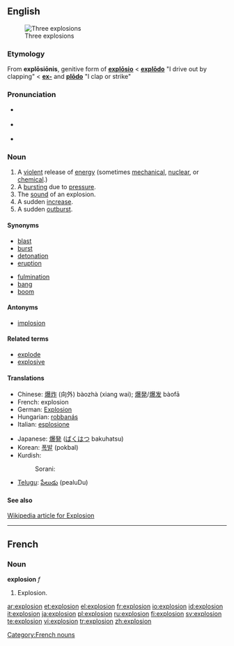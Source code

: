 ==English==
[[Image:Explosions.jpg|thumb|Three explosions]]

===Etymology===
From {{L.}} '''explōsiōnis''', genitive form of '''[[explosio|explōsio]]''' < '''[[explodo|explōdo]]''' "I drive out by clapping" < '''[[ex-#Latin|ex-]]''' and '''[[plodo|plōdo]]''' "I clap or strike"

===Pronunciation===
*{{italbrac|[[RP]]}} {{IPA|/ɪkˈspləʊ.ʒən/}}
*{{italbrac|US}} {{IPA|/ɛkˈsploʊ.ʒən/}}
*{{audio|en-us-explosion.ogg|Audio (US)}}

===Noun===
{{en-noun}}

# A [[violent]] release of [[energy]] (sometimes [[mechanical]], [[nuclear]], or [[chemical]].)
# A [[burst]]ing due to [[pressure]].
# The [[sound]] of an explosion.
# A sudden [[increase]].
# A sudden [[outburst]].

====Synonyms====
{{top2}}
* [[blast]]
* [[burst]]
* [[detonation]]
* [[eruption]]
{{mid2}}
* [[fulmination]]
* [[bang]]
* [[boom]]
{{bottom2}}

====Antonyms====
* [[implosion]]

====Related terms====
* [[explode]]
* [[explosive]]

====Translations====
{{top}}
*Chinese: [[爆炸]] (向外) bàozhà (xiang wai); [[爆発]]/[[爆发]] bàofā
*French: explosion {{f}}
*German: [[Explosion]] {{f}}
*Hungarian: [[robbanás]]
*Italian: [[esplosione]] {{f}}
{{mid}}
*Japanese: [[爆発]] ([[ばくはつ]] bakuhatsu)
*Korean: [[폭발]] (pokbal)
*Kurdish:
*:Sorani: {{t|ku|ته‌قاندن|tr=taqAndin|sc=KUchar}}
*[[Telugu]]: [[పేలుడు]] (pealuDu)
{{bottom}}

====See also====
[http://en.wikipedia.org/wiki/Explosion Wikipedia article for Explosion]

----

==French==

===Noun===
'''explosion''' ''f''

# Explosion.

[[Category:French nouns]]

[[ar:explosion]]
[[et:explosion]]
[[el:explosion]]
[[fr:explosion]]
[[io:explosion]]
[[id:explosion]]
[[it:explosion]]
[[ja:explosion]]
[[pl:explosion]]
[[ru:explosion]]
[[fi:explosion]]
[[sv:explosion]]
[[te:explosion]]
[[vi:explosion]]
[[tr:explosion]]
[[zh:explosion]]
